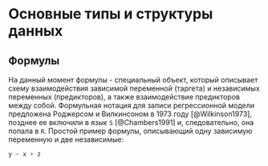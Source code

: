 # Основные типы и структуры данных {#objects}

## Формулы  {#objects-formulae}
На данный момент формулы - специальный объект, который описывает схему взаимодействия зависимой переменной (таргета) и независимых переменных (предикторов), а также взаимодействие предикторов между собой. Формульная нотация для записи регрессионной модели предложена Роджерсом и Вилкинсоном в 1973 году [@Wilkinson1973], позднее ее включили в язык `S` [@Chambers1991] и, следовательно, она попала в `R`. Простой пример формулы, описывающий одну зависимую переменную и две независимые:
```r
y ~ x + z 
```
